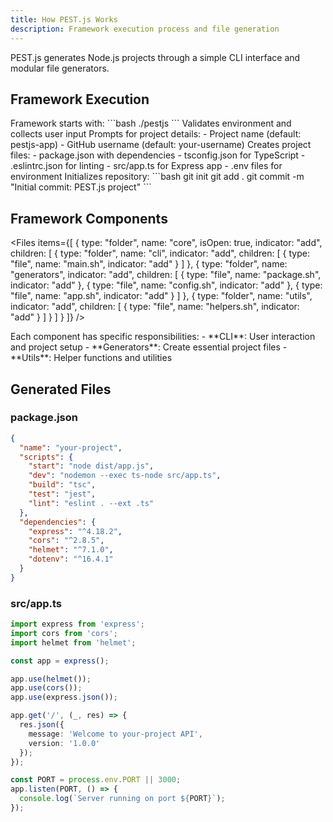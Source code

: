 ```yaml
---
title: How PEST.js Works
description: Framework execution process and file generation
---
```


<Note type="note">
  PEST.js generates Node.js projects through a simple CLI interface and modular file generators.
</Note>

## Framework Execution

<Stepper>
  <StepperItem title="CLI Entry">
    Framework starts with:
    ```bash
    ./pestjs
    ```
    Validates environment and collects user input
  </StepperItem>

  <StepperItem title="User Input">
    Prompts for project details:
    - Project name (default: pestjs-app)
    - GitHub username (default: your-username)
  </StepperItem>

  <StepperItem title="File Generation">
    Creates project files:
    - package.json with dependencies
    - tsconfig.json for TypeScript
    - .eslintrc.json for linting
    - src/app.ts for Express app
    - .env files for environment
  </StepperItem>

  <StepperItem title="Git Setup">
    Initializes repository:
    ```bash
    git init
    git add .
    git commit -m "Initial commit: PEST.js project"
    ```
  </StepperItem>
</Stepper>

## Framework Components

<Files items={[
  {
    type: "folder",
    name: "core",
    isOpen: true,
    indicator: "add",
    children: [
      { 
        type: "folder", 
        name: "cli", 
        indicator: "add",
        children: [
          { type: "file", name: "main.sh", indicator: "add" }
        ]
      },
      { 
        type: "folder", 
        name: "generators", 
        indicator: "add",
        children: [
          { type: "file", name: "package.sh", indicator: "add" },
          { type: "file", name: "config.sh", indicator: "add" },
          { type: "file", name: "app.sh", indicator: "add" }
        ]
      },
      { 
        type: "folder", 
        name: "utils", 
        indicator: "add",
        children: [
          { type: "file", name: "helpers.sh", indicator: "add" }
        ]
      }
    ]
  }
]} />

<Note type="warning">
  Each component has specific responsibilities:
  - **CLI**: User interaction and project setup
  - **Generators**: Create essential project files
  - **Utils**: Helper functions and utilities
</Note>

## Generated Files

### package.json
```json
{
  "name": "your-project",
  "scripts": {
    "start": "node dist/app.js",
    "dev": "nodemon --exec ts-node src/app.ts",
    "build": "tsc",
    "test": "jest",
    "lint": "eslint . --ext .ts"
  },
  "dependencies": {
    "express": "^4.18.2",
    "cors": "^2.8.5",
    "helmet": "^7.1.0",
    "dotenv": "^16.4.1"
  }
}
```

### src/app.ts
```typescript
import express from 'express';
import cors from 'cors';
import helmet from 'helmet';

const app = express();

app.use(helmet());
app.use(cors());
app.use(express.json());

app.get('/', (_, res) => {
  res.json({
    message: 'Welcome to your-project API',
    version: '1.0.0'
  });
});

const PORT = process.env.PORT || 3000;
app.listen(PORT, () => {
  console.log(`Server running on port ${PORT}`);
});
```
